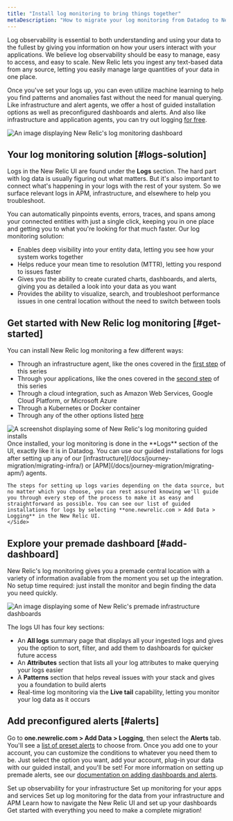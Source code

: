 ```yaml
---
title: "Install log monitoring to bring things together"
metaDescription: "How to migrate your log monitoring from Datadog to New Relic."
---
```






Log observability is essential to both understanding and using your data to the fullest by giving you information on how your users interact with your applications. We believe log observability should be easy to manage, easy to access, and easy to scale. New Relic lets you ingest any text-based data from any source, letting you easily manage large quantities of your data in one place. 

Once you've set your logs up, you can even utilize machine learning to help you find patterns and anomalies fast without the need for manual querying. Like infrastructure and alert agents, we offer a host of guided installation options as well as preconfigured dashboards and alerts. And also like infrastructure and application agents, you can try out logging [for free](https://newrelic.com/signup).

<img
    title="log-dashboard"
    alt="An image displaying New Relic's log monitoring dashboard"
    src={journeyLogsDash}
/>

## Your log monitoring solution [#logs-solution]

Logs in the New Relic UI are found under the **Logs** section. The hard part with log data is usually figuring out what matters. But it's also important to connect what's happening in your logs with the rest of your system. So we surface relevant logs in APM, infrastructure, and elsewhere to help you troubleshoot.

You can automatically pinpoints events, errors, traces, and spans among your connected entities with just a single click, keeping you in one place and getting you to what you're looking for that much faster. Our log monitoring solution:

* Enables deep visibility into your entity data, letting you see how your system works together
* Helps reduce your mean time to resolution (MTTR), letting you respond to issues faster
* Gives you the ability to create curated charts, dashboards, and alerts, giving you as detailed a look into your data as you want
* Provides the ability to visualize, search, and troubleshoot performance issues in one central location without the need to switch between tools

## Get started with New Relic log monitoring [#get-started]

You can install New Relic log monitoring a few different ways:
* Through an infrastructure agent, like the ones covered in the [first step](/docs/journey-migration/migrating-infra/) of this series
* Through your applications, like the ones covered in the [second step](/docs/journey-migration/migrating-apm/) of this series
* Through a cloud integration, such as Amazon Web Services, Google Cloud Platform, or Microsoft Azure
* Through a Kubernetes or Docker container
* Through any of the other options listed [here](/docs/logs/forward-logs/enable-log-management-new-relic/#forward-other)

<SideBySide>
    <Side>
<img
    title="Log monitoring installations"
    alt="A screenshot displaying some of New Relic's log monitoring guided installs"
    src={journeyLogInstall}
/>
    </Side>
    <Side>
    Once installed, your log monitoring is done in the **Logs** section of the UI, exactly like it is in Datadog. You can use our guided installations for logs after setting up any of our [infrastructure](/docs/journey-migration/migrating-infra/) or [APM](/docs/journey-migration/migrating-apm/) agents. 
    
    The steps for setting up logs varies depending on the data source, but no matter which you choose, you can rest assured knowing we'll guide you through every step of the process to make it as easy and straightforward as possible. You can see our list of guided installations for logs by selecting **one.newrelic.com > Add Data > Logging** in the New Relic UI.
    </Side>
</SideBySide>


## Explore your premade dashboard [#add-dashboard]

New Relic's log monitoring gives you a premade central location with a variety of information available from the moment you set up the integration. No setup time required: just install the monitor and begin finding the data you need quickly.

<img
    title="Premade dashboards"
    alt="An image displaying some of New Relic's premade infrastructure dashboards"
    src={journeyLogsDash2}
/>

The logs UI has four key sections:
* An **All logs** summary page that displays all your ingested logs and gives you the option to sort, filter, and add them to dashboards for quicker future access
* An **Attributes** section that lists all your log attributes to make querying your logs easier
* A **Patterns** section that helps reveal issues with your stack and gives you a foundation to build alerts
* Real-time log monitoring via the **Live tail** capability, letting you monitor your log data as it occurs

## Add preconfigured alerts [#alerts]

Go to **one.newrelic.com > Add Data > Logging**, then select the **Alerts** tab. You'll see a [list of preset alerts](https://one.newrelic.com/marketplace?state=b2e946fc-c4f8-a1ad-c40a-c63f2bbc55ff) to choose from. Once you add one to your account, you can customize the conditions to whatever you need them to be. Just select the option you want, add your account, plug-in your data with our guided install, and you'll be set! For more information on setting up premade alerts, see our [documentation on adding dashboards and alerts](/docs/journey-migration/migrating-dashboards/).

<DocTiles numbered>
  <DocTile title='Install infrastructure agents' path="/docs/journey-migration/migrating-infra/">Set up observability for your infrastructure</DocTile>
  <DocTile title='Install APM agents' path="/docs/journey-migration/migrating-apm/">Set up monitoring for your apps and services </DocTile>
</DocTiles>

<DocTiles>
  <DocTile title='Monitor your logs' number='3' path="/docs/journey-migration/migrating-logs/" label={{text: "You are here", color: "orange"}}>Set up log monitoring for the data from your infrastructure and APM</DocTile>
  <DocTile title='Create dashboards' number='4' path="/docs/journey-migration/migrating-dashboards/">Learn how to navigate the New Relic UI and set up your dashboards</DocTile>
  <DocTile title='Making the switch' number='5' path="/docs/journey-migration/making-the-switch/"> Get started with everything you need to make a complete migration!</DocTile>
</DocTiles>
